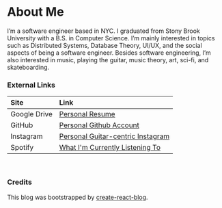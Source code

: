 
<div className={styles.Document}>

# About Me

I’m a software engineer based in NYC. I graduated from Stony Brook University with a B.S. in Computer Science. I’m mainly interested in topics such as Distributed Systems, Database Theory, UI/UX, and the social aspects of being a software engineer. Besides software engineering, I’m also interested in music, playing the guitar, music theory, art, sci-fi, and skateboarding.

### External Links

| Site          | Link                                                                                     
| :----         | :-----                                                                                   
| Google Drive  | [Personal Resume](https://drive.google.com/file/d/1QEhJX1XRco7yN1OtigMFjY8r0qTUBHLj/view)
| GitHub        | [Personal Github Account](https://github.com/shawncruz)                                  
| Instagram     | [Personal Guitar-centric Instagram](https://www.instagram.com/shavvncruz/)               
| Spotify       | [What I'm Currently Listening To](https://open.spotify.com/user/shawn_cruz)              

<br/>

### Credits

This blog was bootstrapped by [create-react-blog](https://github.com/jamesknelson/create-react-blog).

</div>